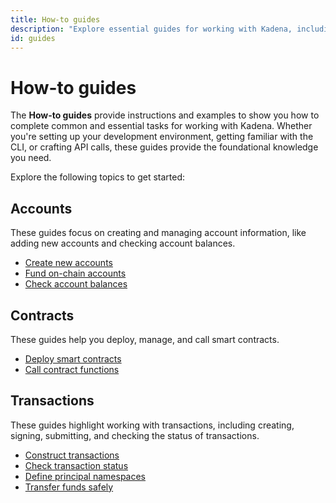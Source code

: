 ```yaml
---
title: How-to guides
description: "Explore essential guides for working with Kadena, including setting up Devnet, using Kadena CLI, and crafting API calls."
id: guides
---
```


# How-to guides

The **How-to guides** provide instructions and examples to show you how to complete common and essential tasks for working with Kadena.
Whether you're setting up your development environment, getting familiar with the CLI, or crafting API calls, these guides provide the foundational knowledge you need.

Explore the following topics to get started:

## Accounts

These guides focus on creating and managing account information, like adding new accounts and checking account balances.

- [Create new accounts](/guides/accounts/howto-create-accounts)
- [Fund on-chain accounts](/guides/accounts/howto-fund-accounts)
- [Check account balances](/guides/accounts/howto-get-balances)

## Contracts

These guides help you deploy, manage, and call smart contracts.

- [Deploy smart contracts](/guides/contracts/howto-deploy-contracts)
- [Call contract functions](/guides/contracts/howto-call-functions)

## Transactions

These guides highlight working with transactions, including creating, signing, submitting, and checking the status of transactions.

- [Construct transactions](/guides/transactions/howto-construct-tx)
- [Check transaction status](/guides/transactions/howto-check-tx-status)
- [Define principal namespaces](/guides/transactions/howto-define-namespace)
- [Transfer funds safely](/guides/transactions/howto-safe-transfers)

